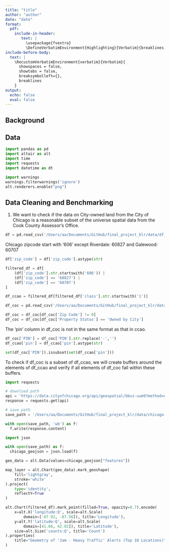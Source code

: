 ```yaml
---
title: "title"
author: "author"
date: "date"
format: 
  pdf:
    include-in-header: 
       text: |
         \usepackage{fvextra}
         \DefineVerbatimEnvironment{Highlighting}{Verbatim}{breaklines,commandchars=\\\{\}}
include-before-body:
  text: |
    \RecustomVerbatimEnvironment{verbatim}{Verbatim}{
      showspaces = false,
      showtabs = false,
      breaksymbolleft={},
      breaklines
    }
output:
  echo: false
  eval: false
---
```


## Background

## Data

\newpage

```python
import pandas as pd
import altair as alt
import time
import requests
import datetime as dt

import warnings 
warnings.filterwarnings('ignore')
alt.renderers.enable("png")
```


## Data Cleaning and Benchmarking

1. We want to check if the data on City-owned land from the City of Chicago is a reasonable subset of the universe spatial data from the Cook County Assessor’s Office.

```python
df = pd.read_csv('/Users/aa/Documents/GitHub/final_project_klr/data/df_all.csv')
```

Chicago zipcode start with '606' except Riverdale: 60827 and Galewood: 60707

```python
df['zip_code'] = df['zip_code'].astype(str)

filtered_df = df[
    (df['zip_code'].str.startswith('606')) |
    (df['zip_code'] == '60827') |
    (df['zip_code'] == '60707')
]
```

```python
df_ccao = filtered_df[filtered_df['class'].str.startswith('1')]
```

```python
df_coc = pd.read_csv('/Users/aa/Documents/GitHub/final_project_klr/data/df_city_owned.csv')
```

```python
df_coc = df_coc[df_coc['Zip Code'] != 0]
df_coc = df_coc[df_coc['Property Status'] == 'Owned by City']
```

The 'pin' column in df_coc is not in the same format as that in ccao.

```python
df_coc['PIN'] = df_coc['PIN'].str.replace('-','')
df_ccao['pin'] = df_ccao['pin'].astype(str)

set(df_coc['PIN']).issubset(set(df_ccao['pin']))
```

To check if df_coc is a subset of df_ccao, we will create buffers around the elements of df_ccao and verify if all elements of df_coc fall within these buffers.

```python
import requests

# download path
api = 'https://data.cityofchicago.org/api/geospatial/bbvz-uum9?method=export&format=GeoJSON'
response = requests.get(api)

# save path
save_path = '/Users/aa/Documents/GitHub/final_project_klr/data/chicago-boundaries.geojson'

with open(save_path, 'wb') as f:
  f.write(response.content)
```

```python
import json

with open(save_path) as f: 
  chicago_geojson = json.load(f)

geo_data = alt.Data(values=chicago_geojson["features"])
```

```python
map_layer = alt.Chart(geo_data).mark_geoshape(
    fill='lightgray',
    stroke='white'
).project(
    type='identity',
    reflectY=True
)
```

```python
alt.Chart(filtered_df).mark_point(filled=True, opacity=0.7).encode(
    x=alt.X('longitude:Q', scale=alt.Scale(
        domain=[-87.92, -87.56]), title='Longitude'),
    y=alt.Y('latitude:Q', scale=alt.Scale(
        domain=[41.66, 42.02]), title='Latitude'),
    size=alt.Size('counts:Q', title='Count')
).properties(
    title="Geometry of 'Jam - Heavy Traffic' Alerts (Top 10 Locations)"
)
```
